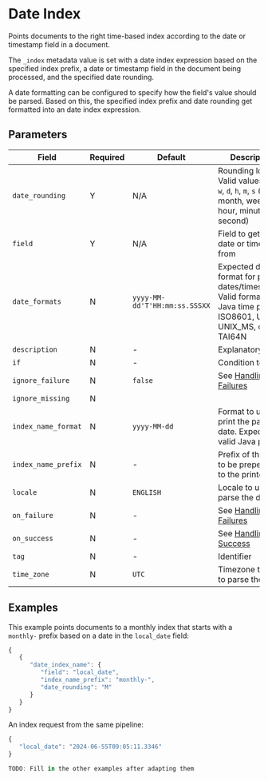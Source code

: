 # Date Index

<Synopsis>
Points documents to the right time-based index according to the date or timestamp field in a document.
</Synopsis>

The `_index` metadata value is set with a date index expression based on the specified index prefix, a date or timestamp field in the document being processed, and the specified date rounding.

A date formatting can be configured to specify how the field's value should be parsed. Based on this, the specified index prefix and date rounding get formatted into an date index expression.

## Parameters

|Field|Required|Default|Description|
|---|---|---|---|
|`date_rounding`|Y|N/A|Rounding logic. Valid values: `y`, `M`, `w`, `d`, `h`, `m`, `s` (year, month, week, day, hour, minute, second)|
|`field`|Y|N/A|Field to get the date or timestamp from|
|`date_formats`|N|`yyyy-MM-dd'T'HH:mm:ss.SSSXX`|Expected date format for parsing dates/timestamps. Valid formats: Java time pattern, ISO8601, UNIX, UNIX_MS, or TAI64N|
|`description`|N|-|Explanatory note|
|`if`|N|-|Condition to run|
|`ignore_failure`|N|`false`|See [Handling Failures](../handling-failures.mdx)|
|`ignore_missing`|N|||
|`index_name_format`|N|`yyyy-MM-dd`|Format to use to print the parsed date. Expects a valid Java pattern.|
|`index_name_prefix`|N|-|Prefix of the index to be prepended to the printed date|
|`locale`|N|`ENGLISH`|Locale to use to parse the date|
|`on_failure`|N|-|See [Handling Failures](../handling-failures.mdx)|
|`on_success`|N|-|See [Handling Success](../handling-success.mdx)|
|`tag`|N|-|Identifier|
|`time_zone`|N|`UTC`|Timezone to use to parse the date|

## Examples

This example points documents to a monthly index that starts with a `monthly-` prefix based on a date in the `local_date` field:

```js
{
   {
      "date_index_name": {
         "field": "local_date",
         "index_name_prefix": "monthly-",
         "date_rounding": "M"
      }
   }
}
```

An index request from the same pipeline:

```js
{
   "local_date": "2024-06-55T09:05:11.3346"
}

TODO: Fill in the other examples after adapting them

```
